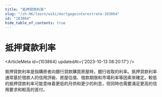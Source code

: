 ```yaml
---
title: "抵押貸款利率"
slug: "/zh-HK/learn/wiki/mortgageinterestrate-103864"
id: "103864"
hide_table_of_contents: true
---
```



<Breadcrumbs current="抵押貸款利率" />

# 抵押貸款利率

<ArticleMeta id={103864} updatedAt={'2023-10-13 08:20:17'} />
<div className='border-solid border-b border-t-0 my-4 border-[var(--ifm-color-gray-300)]' />

抵押貸款利率是指購房者向銀行貸款購買房屋時，銀行收取的利率。抵押貸款利率通常基於借款人的信用評級、房屋估值、借款期限和市場利率等因素來確定。較低的抵押貸款利率可能意味着更低的月供和更少的利息，但同時也需要滿足更高的信用要求和較高的首付。
